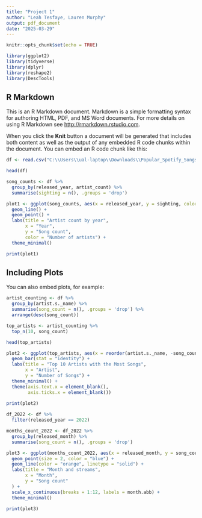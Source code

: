 ---
title: "Project 1"
author: "Leah Tesfaye, Lauren Murphy"
output: pdf_document
date: "2025-03-29"
---

```{r setup, include=FALSE}
knitr::opts_chunk$set(echo = TRUE)
```

```{r}
library(ggplot2)
library(tidyverse)
library(dplyr)
library(reshape2)
library(DescTools)
```

## R Markdown

This is an R Markdown document. Markdown is a simple formatting syntax for authoring HTML, PDF, and MS Word documents. For more details on using R Markdown see <http://rmarkdown.rstudio.com>.

When you click the **Knit** button a document will be generated that includes both content as well as the output of any embedded R code chunks within the document. You can embed an R code chunk like this:

```{r}
df <- read.csv("C:\\Users\\ual-laptop\\Downloads\\Popular_Spotify_Songs.csv")

head(df)
```

```{r}
song_counts <- df %>%
  group_by(released_year, artist_count) %>%
  summarise(sighting = n(), .groups = 'drop')
```


```{r}
plot1 <- ggplot(song_counts, aes(x = released_year, y = sighting, color = as.factor(artist_count), group = artist_count)) +
  geom_line() +
  geom_point() +
  labs(title = "Artist count by year",
       x = "Year",
       y = "Song count",
       color = "Number of artists") +
  theme_minimal()

print(plot1)
```

## Including Plots

You can also embed plots, for example:

```{r}
artist_counting <- df %>%
  group_by(artist.s._name) %>%
  summarise(song_count = n(), .groups = 'drop') %>%
  arrange(desc(song_count))

top_artists <- artist_counting %>%
  top_n(10, song_count)

head(top_artists)
```

```{r}
plot2 <- ggplot(top_artists, aes(x = reorder(artist.s._name, -song_count), y = song_count, fill = artist.s._name)) +
  geom_bar(stat = "identity") +
  labs(title = "Top 10 Artists with the Most Songs",
       x = "Artist",
       y = "Number of Songs") +
  theme_minimal() +
  theme(axis.text.x = element_blank(),
        axis.ticks.x = element_blank())
  
print(plot2)
```

```{r}
df_2022 <- df %>%
  filter(released_year == 2022)

months_count_2022 <- df_2022 %>%
  group_by(released_month) %>%
  summarise(song_count = n(), .groups = 'drop')
```

```{r}
plot3 <- ggplot(months_count_2022, aes(x = released_month, y = song_count)) +
  geom_point(size = 2, color = "blue") +
  geom_line(color = "orange", linetype = "solid") +
  labs(title = "Month and streams",
       x = "Month",
       y = "Song count"
  ) +
  scale_x_continuous(breaks = 1:12, labels = month.abb) +
  theme_minimal()

print(plot3)
```
